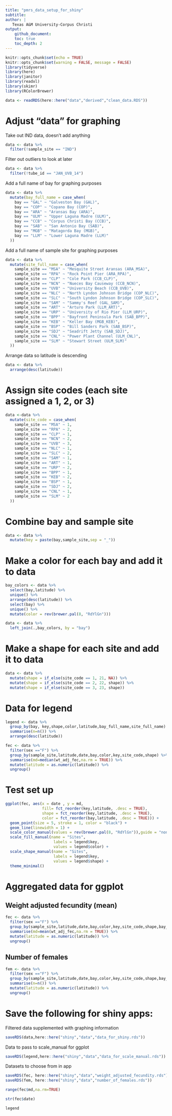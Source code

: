 ```yaml
---
title: "pmrs_data_setup_for_shiny"
subtitle:
author: |
   Texas A&M University-Corpus Christi
output:
    github_document:
    toc: true
    toc_depth: 2
---
```


```r
knitr::opts_chunk$set(echo = TRUE)
knitr::opts_chunk$set(warning = FALSE, message = FALSE) 
library(tidyverse)
library(here)
library(janitor)
library(readxl)
library(skimr)
library(RColorBrewer)
```

```r
data <- readRDS(here::here("data","derived","clean_data.RDS"))
```

# Adjust "data" for graphing

Take out IND data, doesn't add anything

```r
data <- data %>%
  filter(!sample_site == "IND")
```

Filter out outliers to look at later

```r
data <- data %>%
  filter(!tube_id == "JAN_UVB_14")
```

Add a full name of bay for graphing purposes

```r
data <- data %>%
  mutate(bay_full_name = case_when(
    bay == "GAL" ~ "Galveston Bay (GAL)", 
    bay == "COP" ~ "Copano Bay (COP)", 
    bay == "ARA" ~ "Aransas Bay (ARA)",
    bay == "ULM" ~ "Upper Laguna Madre (ULM)", 
    bay == "CCB" ~ "Corpus Christi Bay (CCB)",
    bay == "SAB" ~ "San Antonio Bay (SAB)",
    bay == "MGB" ~ "Matagorda Bay (MGB)",
    bay == "LLM" ~ "Lower Laguna Madre (LLM)"
  ))
```

Add a full name of sample site for graphing purposes

```r
data <- data %>%
  mutate(site_full_name = case_when(
    sample_site == "MSA" ~ "Mesquite Street Aransas (ARA_MSA)",
    sample_site == "RPA" ~ "Rock Point Pier (ARA_RPA)",
    sample_site == "CLP" ~ "Cole Park (CCB_CLP)",
    sample_site == "NCN" ~ "Nueces Bay Causeway (CCB_NCN)",
    sample_site == "UVB" ~ "University Beach (CCB_UVB)",
    sample_site == "NLC" ~ "North Lyndon Johnson Bridge (COP_NLC)",
    sample_site == "SLC" ~ "South Lyndon Johnson Bridge (COP_SLC)",
    sample_site == "SAM" ~ "Sammy's Reef (GAL_SAM)",
    sample_site == "ART" ~ "Arturo Park (LLM_ART)",
    sample_site == "URP" ~ "University of Rio Pier (LLM_URP)", 
    sample_site == "BPP" ~ "Bayfront Peninsula Park (SAB_BPP)",
    sample_site == "KEB" ~ "Keller Bay (MGB_KEB)",
    sample_site == "BSP" ~ "Bill Sanders Park (SAB_BSP)",
    sample_site == "SDJ" ~ "Seadrift Jetty (SAB_SDJ)",
    sample_site == "CNL" ~ "Power Plant Channel (ULM_CNL)",
    sample_site == "SLM" ~ "Stewart Street (ULM_SLM)"
  ))
```


Arrange data so latitude is descending

```r
data <- data %>%
  arrange(desc(latitude))
```

# Assign site codes (each site assigned a 1, 2, or 3)

```r
data <-data %>%
  mutate(site_code = case_when(
    sample_site == "MSA" ~ 1,
    sample_site == "RPA" ~ 2,
    sample_site == "CLP" ~ 1,
    sample_site == "NCN" ~ 2,
    sample_site == "UVB" ~ 3,
    sample_site == "NLC" ~ 1,
    sample_site == "SLC" ~ 2,
    sample_site == "SAM" ~ 1,
    sample_site == "ART" ~ 1,
    sample_site == "URP" ~ 2, 
    sample_site == "BPP" ~ 1,
    sample_site == "KEB" ~ 2,
    sample_site == "BSP" ~ 1,
    sample_site == "SDJ" ~ 2,
    sample_site == "CNL" ~ 1,
    sample_site == "SLM" ~ 2
  ))
```

# Combine bay and sample site

```r
data <- data %>%
  mutate(key = paste(bay,sample_site,sep = "_")) 
```

# Make a color for each bay and add it to data

```r
bay_colors <- data %>%
  select(bay,latitude) %>%
  unique() %>%
  arrange(desc(latitude)) %>%
  select(bay) %>%
  unique() %>%
  mutate(color = rev(brewer.pal(8, "RdYlGn")))

data <- data %>%
  left_join(.,bay_colors, by = "bay")
```

# Make a shape for each site and add it to data

```r
data <- data %>%
  mutate(shape = if_else(site_code == 1, 21, NA)) %>%
  mutate(shape = if_else(site_code == 2, 22, shape)) %>%
  mutate(shape = if_else(site_code == 3, 23, shape))
```

# Data for legend

```r
legend <- data %>%
  group_by(bay, key,shape,color,latitude,bay_full_name,site_full_name) %>%
  summarise(n=n()) %>%
  arrange(desc(latitude))
```

```r
fec <- data %>%
  filter(sex =="F") %>%
  group_by(sample_site,latitude,date,bay,color,key,site_code,shape) %>%
  summarise(md=median(wt_adj_fec,na.rm = TRUE)) %>%
  mutate(latitude = as.numeric(latitude)) %>%
  ungroup()
```

# Test set up

```r
ggplot(fec, aes(x = date , y = md, 
                fill= fct_reorder(key,latitude, .desc = TRUE),
                shape = fct_reorder(key,latitude, .desc = TRUE),
                color = fct_reorder(bay,latitude, .desc = TRUE))) +
  geom_point(size = 5, stroke = 1, color = "black") + 
  geom_line(linewidth = 1) +
  scale_color_manual(values = rev(brewer.pal(8, "RdYlGn")),guide = "none") +
  scale_fill_manual(name = "Sites",
                     labels = legend$key,
                     values = legend$color) + 
  scale_shape_manual(name = "Sites",
                     labels = legend$key,
                     values = legend$shape) +
  theme_minimal()
```

# Aggregated data for ggplot

## Weight adjusted fecundity (mean)

```r
fec <- data %>%
  filter(sex =="F") %>%
  group_by(sample_site,latitude,date,bay,color,key,site_code,shape,bay_full_name,site_full_name) %>%
  summarise(md=mean(wt_adj_fec,na.rm = TRUE)) %>%
  mutate(latitude = as.numeric(latitude)) %>%
  ungroup()
```

## Number of females

```r
fem <- data %>%
  filter(sex =="F") %>%
  group_by(sample_site,latitude,date,bay,color,key,site_code,shape,bay_full_name,site_full_name) %>%
  summarise(n=n()) %>%
  mutate(latitude = as.numeric(latitude)) %>%
  ungroup()
```

# Save the following for shiny apps:

Filtered data supplemented with graphing information

```r
saveRDS(data,here::here("shiny","data","data_for_shiny.rds"))
```

Data to pass to scale_manual for ggplot

```r
saveRDS(legend,here::here("shiny","data","data_for_scale_manual.rds"))
```

Datasets to choose from in app

```r
saveRDS(fec, here::here("shiny","data","weight_adjusted_fecundity.rds"))
saveRDS(fem, here::here("shiny","data","number_of_females.rds"))
```

```r
range(fec$md,na.rm=TRUE)
```

```r
str(fec$date)
```


```r
legend
```

